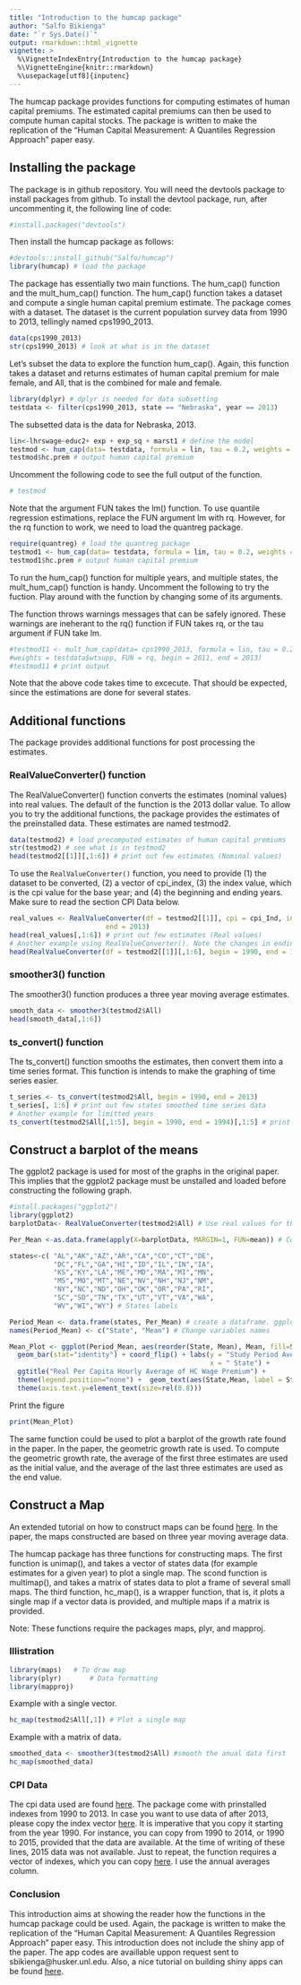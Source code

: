 ```yaml
---
title: "Introduction to the humcap package"
author: "Salfo Bikienga"
date: "`r Sys.Date()`"
output: rmarkdown::html_vignette
vignette: >
  %\VignetteIndexEntry{Introduction to the humcap package}
  %\VignetteEngine{knitr::rmarkdown}
  %\usepackage[utf8]{inputenc}
---
```


The humcap package provides functions for computing estimates of human capital premiums. The estimated capital premiums can then be used to compute human capital stocks. The package is written to make the replication of the "Human Capital Measurement: A Quantiles Regression Approach" paper easy.

## Installing the package
The package is in github repository. You will need the devtools package to install packages from github. To install the devtool package, run, after uncommenting it, the following line of code:
```r
#install.packages("devtools")
```

Then install the humcap package as follows:
```r
#devtools::install_github("Salfo/humcap")
library(humcap) # load the package
```

The package has essentially two main functions. The hum_cap() function and the mult_hum_cap() function. The hum_cap() function takes a dataset and compute a single human capital premium estimate. The package comes with a dataset. The dataset is the current population survey data from 1990 to 2013, tellingly named cps1990_2013.
```r
data(cps1990_2013) 
str(cps1990_2013) # look at what is in the dataset
```

Let's subset the data to explore the function hum_cap(). Again, this function takes a dataset and returns estimates of human capital premium for male female, and All, that is the combined for male and female.

```r
library(dplyr) # dplyr is needed for data subsetting
testdata <- filter(cps1990_2013, state == "Nebraska", year == 2013)
```

The subsetted data is the data for Nebraska, 2013. 

```r
lin<-lhrswage~educ2+ exp + exp_sq + marst1 # define the model
testmod <- hum_cap(data= testdata, formula = lin, tau = 0.2, weights = testdata$wtsupp, FUN = lm) 
testmod$hc.prem # output human capital premium
```
Uncomment the following code to see the full output of the function.
```r
# testmod
```

Note that the argument FUN takes the lm() function. To use quantile regression estimations, replace the FUN argument lm with rq. However, for the rq function to work, we need to load the quantreg package.

```r
require(quantreg) # load the quantreg package
testmod1 <- hum_cap(data= testdata, formula = lin, tau = 0.2, weights = testdata$wtsupp, FUN = rq) 
testmod1$hc.prem # output human capital premium
```
To run the hum_cap() function for multiple years, and multiple states, the mult_hum_cap() function is handy. Uncomment the following to try the fuction. Play around with the function by changing some of its arguments. 

The function throws warnings messages that can be safely ignored. These warnings are ineherant to the rq() function if FUN takes rq, or the tau argument if FUN take lm.
```r
#testmod11 <- mult_hum_cap(data= cps1990_2013, formula = lin, tau = 0.2,
#weights = testdata$wtsupp, FUN = rq, begin = 2011, end = 2013)
#testmod11 # print output
```
Note that the above code takes time to excecute. That should be expected, since the estimations are done for several states.

## Additional functions
The package provides additional functions for post processing the estimates. 

### RealValueConverter() function
The RealValueConverter() function converts the estimates (nominal values) into real values. The default of the function is the 2013 dollar value. To allow you to try the additional functions, the package provides the estimates of the preinstalled data. These estimates are named testmod2.
```r
data(testmod2) # load precomputed estimates of human capital premiums
str(testmod2) # see what is in testmod2
head(testmod2[[1]][,1:6]) # print out few estimates (Nominal values)
```

To use the `RealValueConverter()` function, you need to provide (1) the dataset to be converted, (2) a vector of cpi_index, (3) the index value, which is the cpi value for the base year; and (4) the beginning and ending years. Make sure to read the section CPI Data below.

```r
real_values <- RealValueConverter(df = testmod2[[1]], cpi = cpi_Ind, index = 232.957, begin = 1990, 
                        end = 2013)
head(real_values[,1:6]) # print out few estimates (Real values)
# Another example using RealValueConverter(). Note the changes in ending date
head(RealValueConverter(df = testmod2[[1]][,1:6], begin = 1990, end = 1995))
```

### smoother3() function
The smoother3() function produces a three year moving average estimates.
```r
smooth_data <- smoother3(testmod2$All)
head(smooth_data[,1:6])
```

### ts_convert() function
The ts_convert() function smooths the estimates, then convert them into a time series format. This function is intends to make the graphing of time series easier.
```r
t_series <- ts_convert(testmod2$All, begin = 1990, end = 2013)
t_series[, 1:6] # print out few states smoothed time series data
# Another example for limitted years
ts_convert(testmod2$All[,1:5], begin = 1990, end = 1994)[,1:5] # print few states
```


## Construct a barplot of the means

The ggplot2 package is used for most of the graphs in the original paper. This implies that the ggplot2 package must be unstalled and loaded before constructing the following graph.
```r
#intall.packages("ggplot2")
library(ggplot2)
barplotData<- RealValueConverter(testmod2$All) # Use real values for the plot

Per_Mean <-as.data.frame(apply(X=barplotData, MARGIN=1, FUN=mean)) # Compute means

states<-c( "AL","AK","AZ","AR","CA","CO","CT","DE",
           "DC","FL","GA","HI","ID","IL","IN","IA",
           "KS","KY","LA","ME","MD","MA","MI","MN",
           "MS","MO","MT","NE","NV","NH","NJ","NM",
           "NY","NC","ND","OH","OK","OR","PA","RI",
           "SC","SD","TN","TX","UT","VT","VA","WA",
           "WV","WI","WY") # States labels

Period_Mean <- data.frame(states, Per_Mean) # create a dataframe. ggplot() requires a dataframe.
names(Period_Mean) <- c("State", "Mean") # Change variables names

Mean_Plot <- ggplot(Period_Mean, aes(reorder(State, Mean), Mean, fill=State)) +
  geom_bar(stat="identity") + coord_flip() + labs(y = "Study Period Average", 
                                                  x = " State") +
  ggtitle("Real Per Capita Hourly Average of HC Wage Premium") + 
  theme(legend.position="none") +  geom_text(aes(State,Mean, label = State, size=0.8)) +
  theme(axis.text.y=element_text(size=rel(0.8)))
```

Print the figure
```r
print(Mean_Plot)
```

The same function could be used to plot a barplot of the growth rate found in the paper. In the paper, the geometric growth rate is used. To compute the geometric growth rate, the average of the first three estimates are used as the initial value, and the average of the last three estimates are used as the end value.

## Construct a Map
An extended tutorial on how to construct maps can be found [here](http://flowingdata.com/2013/07/08/small-maps-and-grids/).
 In the paper, the maps constructed are based on three year moving average data. 
 
The humcap package has three functions for constructing maps. The first function is  unimap(), and takes a vector of states data (for example estimates for a given year) to plot a single map.
The scond function is multimap(), and takes a matrix of states data to plot a frame of several small maps.
The third function, hc_map(), is a wrapper function, that is, it plots a single map if a vector data is provided, and multiple maps if a matrix is provided.

Note: These functions require the packages maps, plyr, and mapproj.

### Illistration
```r
library(maps)  	# To draw map
library(plyr)		# Data formatting
library(mapproj)
```

Example with a single vector.
```r
hc_map(testmod2$All[,1]) # Plot a single map
```

Example with a matrix of data.
```r
smoothed_data <- smoother3(testmod2$All) #smooth the anual data first
hc_map(smoothed_data)
```

### CPI Data

The cpi data used are found [here](http://www.usinflationcalculator.com/inflation/consumer-price-index-and-annual-percent-changes-from-1913-to-2008/). The package come with prinstalled indexes from 1990 to 2013. In case you want to use data of after 2013, please copy the index vector [here](http://www.usinflationcalculator.com/inflation/consumer-price-index-and-annual-percent-changes-from-1913-to-2008/). It is imperative that you copy it starting from the year 1990. For instance, you can copy from 1990 to 2014, or 1990 to 2015, provided that the data are available. At the time of writing of these lines, 2015 data was not available. Just to repeat, the function requires a vector of indexes, which you can copy [here](http://www.usinflationcalculator.com/inflation/consumer-price-index-and-annual-percent-changes-from-1913-to-2008/). I use the annual averages column.


### Conclusion
This introduction aims at showing the reader how the functions in the humcap package could be used. Again, the package is written to make the replication of the "Human Capital Measurement: A Quantiles Regression Approach" paper easy. This introduction does not include the shiny app of the paper. The app codes are availlable uppon request sent to sbikienga@husker.unl.edu. Also, a nice tutorial on building shiny apps can be found [here](http://shiny.rstudio.com/).
